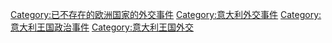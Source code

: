 [[Category:已不存在的欧洲国家的外交事件|Category:已不存在的欧洲国家的外交事件]]
[[Category:意大利外交事件|Category:意大利外交事件]]
[[Category:意大利王国政治事件|Category:意大利王国政治事件]]
[[Category:意大利王国外交|Category:意大利王国外交]]